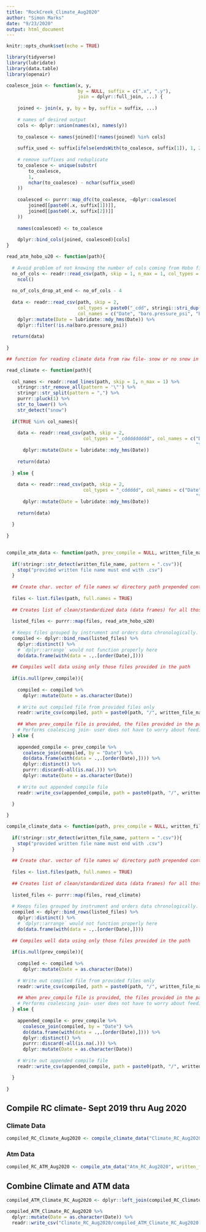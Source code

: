 ```yaml
---
title: "RockCreek_Climate_Aug2020"
author: "Simon Marks"
date: "9/23/2020"
output: html_document
---
```


```r
knitr::opts_chunk$set(echo = TRUE)
```


```r
library(tidyverse)
library(lubridate)
library(data.table)
library(openair)
```

```r

coalesce_join <- function(x, y, 
                          by = NULL, suffix = c(".x", ".y"), 
                          join = dplyr::full_join, ...) {
  
    joined <- join(x, y, by = by, suffix = suffix, ...)
    
    # names of desired output
    cols <- dplyr::union(names(x), names(y))
    
    to_coalesce <- names(joined)[!names(joined) %in% cols]
    
    suffix_used <- suffix[ifelse(endsWith(to_coalesce, suffix[1]), 1, 2)]
    
    # remove suffixes and reduplicate
    to_coalesce <- unique(substr(
        to_coalesce, 
        1, 
        nchar(to_coalesce) - nchar(suffix_used)
    ))
    
    coalesced <- purrr::map_dfc(to_coalesce, ~dplyr::coalesce(
        joined[[paste0(.x, suffix[1])]], 
        joined[[paste0(.x, suffix[2])]]
    ))
    
    names(coalesced) <- to_coalesce
    
    dplyr::bind_cols(joined, coalesced)[cols]
}

```

```r

read_atm_hobo_u20 <- function(path){
  
  # Avoid problem of not knowing the number of cols coming from Hobo file (i.e. avoid warning)
  no_of_cols <- readr::read_csv(path, skip = 1, n_max = 1, col_types = cols(.default = col_guess())) %>% 
    ncol()
  
  no_of_cols_drop_at_end <- no_of_cols - 4
  
  data <- readr::read_csv(path, skip = 2, 
                          col_types = paste0("_cdd", stringi::stri_dup("_", no_of_cols_drop_at_end)), 
                          col_names = c("Date", "baro.pressure_psi", "baro.temp_F")) %>% 
    dplyr::mutate(Date = lubridate::mdy_hms(Date)) %>% 
    dplyr::filter(!is.na(baro.pressure_psi))
  
  return(data)
  
}

```

```r

## function for reading climate data from raw file- snow or no snow in file (there were two file configurations in the raw data)

read_climate <- function(path){
  
  col_names <- readr::read_lines(path, skip = 1, n_max = 1) %>% 
    stringr::str_remove_all(pattern = '\"') %>% 
    stringr::str_split(pattern = ",") %>% 
    purrr::pluck(1) %>% 
    str_to_lower() %>% 
    str_detect("snow")
  
  if(TRUE %in% col_names){
    
    data <- readr::read_csv(path, skip = 2, 
                            col_types = "_cddddddddd", col_names = c("Date", "solar.rad_1", "solar.rad_2", "wind_speed", "gust_speed",
                                                                     "temp_F", "RH", "rain_in", "snowdepth_in", "current")) %>% 
      dplyr::mutate(Date = lubridate::mdy_hms(Date))
    
    return(data)
    
  } else {
    
    data <- readr::read_csv(path, skip = 2, 
                            col_types = "_cddddd", col_names = c("Date", "solar.rad_1", "wind_speed", "gust_speed", 
                                                                     "temp_F", "RH")) %>% 
      dplyr::mutate(Date = lubridate::mdy_hms(Date))
    
    return(data)
    
  }
  
}
  
```


```r

compile_atm_data <- function(path, prev_compile = NULL, written_file_name){
  
  if(!stringr::str_detect(written_file_name, pattern = ".csv")){
    stop("provided written file name must end with .csv")
  }
  
  ## Create char. vector of file names w/ directory path prepended contained in provided path
  
  files <- list.files(path, full.names = TRUE)
  
  ## Creates list of clean/standardized data (data frames) for all those provided in the path using `read_atm_hobo_u20` function
  
  listed_files <- purrr::map(files, read_atm_hobo_u20)
  
  # Keeps files grouped by instrument and orders data chronologically. Duplicate observations are removed.
  compiled <- dplyr::bind_rows(listed_files) %>% 
    dplyr::distinct() %>%
    # `dplyr::arrange` would not function properly here
    do(data.frame(with(data = .,.[order(Date),])))
  
  ## Compiles well data using only those files provided in the path
  
  if(is.null(prev_compile)){
    
    compiled <- compiled %>% 
      dplyr::mutate(Date = as.character(Date))
    
    # Write out compiled file from provided files only 
    readr::write_csv(compiled, path = paste0(path, "/", written_file_name))
    
    ## When prev_compile file is provided, the files provided in the path are appended to the previously compiled file
    # Performs coalescing join- user does not have to worry about feeding in data that has been previously compiled
  } else {
    
    appended_compile <- prev_compile %>%
      coalesce_join(compiled, by = "Date") %>% 
      do(data.frame(with(data = .,.[order(Date),]))) %>%
      dplyr::distinct() %>% 
      purrr::discard(~all(is.na(.))) %>% 
      dplyr::mutate(Date = as.character(Date))
    
    # Write out appended compile file
    readr::write_csv(appended_compile, path = paste0(path, "/", written_file_name))

  }
  
}

```


```r

compile_climate_data <- function(path, prev_compile = NULL, written_file_name){
  
  if(!stringr::str_detect(written_file_name, pattern = ".csv")){
    stop("provided written file name must end with .csv")
  }
  
  ## Create char. vector of file names w/ directory path prepended contained in provided path
  
  files <- list.files(path, full.names = TRUE)
  
  ## Creates list of clean/standardized data (data frames) for all those provided in the path using `read_climate` function
  
  listed_files <- purrr::map(files, read_climate)
  
  # Keeps files grouped by instrument and orders data chronologically. Duplicate observations are removed.
  compiled <- dplyr::bind_rows(listed_files) %>% 
    dplyr::distinct() %>%
    # `dplyr::arrange` would not function properly here
    do(data.frame(with(data = .,.[order(Date),])))
  
  ## Compiles well data using only those files provided in the path
  
  if(is.null(prev_compile)){
    
    compiled <- compiled %>% 
      dplyr::mutate(Date = as.character(Date))
    
    # Write out compiled file from provided files only 
    readr::write_csv(compiled, path = paste0(path, "/", written_file_name))
    
    ## When prev_compile file is provided, the files provided in the path are appended to the previously compiled file
    # Performs coalescing join- user does not have to worry about feeding in data that has been previously compiled
  } else {
    
    appended_compile <- prev_compile %>%
      coalesce_join(compiled, by = "Date") %>% 
      do(data.frame(with(data = .,.[order(Date),]))) %>%
      dplyr::distinct() %>% 
      purrr::discard(~all(is.na(.))) %>% 
      dplyr::mutate(Date = as.character(Date))
    
    # Write out appended compile file
    readr::write_csv(appended_compile, path = paste0(path, "/", written_file_name))

  }
  
}

```

## Compile RC climate- Sept 2019 thru Aug 2020

### Climate Data

```r

compiled_RC_Climate_Aug2020 <- compile_climate_data("Climate_RC_Aug2020", written_file_name = "compiled_Climate_RC_Aug2020.csv")

```

### Atm Data

```r
compiled_RC_ATM_Aug2020 <- compile_atm_data("Atm_RC_Aug2020", written_file_name = "compiled_ATM_RC_Aug2020.csv")

```
## Combine Climate and ATM data

```r
compiled_ATM_Climate_RC_Aug2020 <- dplyr::left_join(compiled_RC_Climate_Aug2020, compiled_RC_ATM_Aug2020, by = "Date") 

compiled_ATM_Climate_RC_Aug2020 %>% 
  dplyr::mutate(Date = as.character(Date)) %>% 
  readr::write_csv("Climate_RC_Aug2020/compiled_ATM_Climate_RC_Aug2020.csv")
```

